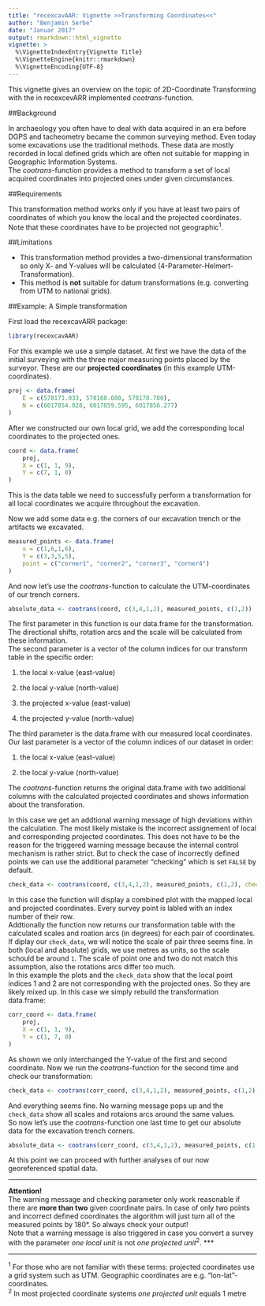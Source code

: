 ```yaml
---
title: "recexcavAAR: Vignette >>Transforming Coordinates<<"
author: "Benjamin Serbe"
date: "Januar 2017"
output: rmarkdown::html_vignette
vignette: >
  %\VignetteIndexEntry{Vignette Title}
  %\VignetteEngine{knitr::rmarkdown}
  %\VignetteEncoding{UTF-8}
---
```


This vignette gives an overview on the topic of 2D-Coordinate Transforming with the in recexcevARR implemented *cootrans-*function.


##Background

In archaeology you often have to deal with data acquired in an era before DGPS and tacheometry became the common surveying method. Even today some excavations use the traditional methods. These data are mostly recorded in local defined grids which are often not suitable for mapping in Geographic Information Systems.  
The *cootrans-*function provides a method to transform a set of local acquired coordinates into projected ones under given circumstances. 


##Requirements

This transformation method works only if you have at least two pairs of coordinates of which you know the local and the projected coordinates. Note that these coordinates have to be projected not geographic^1^. 


##Limitations

* This transformation method provides a two-dimensional transformation so only X- and Y-values will be calculated (4-Parameter-Helmert-Transformation).
* This method is **not** suitable for datum transformations (e.g. converting from UTM to national grids).


##Example: A Simple transformation

First load the recexcavARR package:

```r
library(recexcavAAR)
```

For this example we use a simple dataset. At first we have the data of the initial surveying with the three major measuring points placed by the surveyor. These are our **projected coordinates** (in this example UTM-coordinates).

```r
proj <- data.frame(
	E = c(578171.033, 578168.680, 578178.780),
	N = c(6017854.028, 6017859.595, 6017856.277)
)
```

After we constructed our own local grid, we add the corresponding local coordinates to the projected ones.

```r
coord <- data.frame(
	proj,
	X = c(1, 1, 9),
	Y = c(7, 1, 0)
)
```
This is the data table we need to successfully perform a transformation for all local coordinates we acquire throughout the excavation. 

Now we add some data e.g. the corners of our excavation trench or the artifacts we excavated. 

```r
measured_points <- data.frame(
	x = c(1,6,1,6),
	Y = c(3,3,5,5),
	point = c("corner1", "corner2", "corner3", "corner4")
)
```

And now let's use the *cootrans-*function to calculate the UTM-coordinates of our trench corners.

```r
absolute_data <- cootrans(coord, c(3,4,1,2), measured_points, c(1,2))
```
The first parameter in this function is our data.frame for the transformation. The directional shifts, rotation arcs and the scale will be calculated from these information.  
The second parameter is a vector of the column indices for our transform table in the specific order: 

1. the local x-value (east-value)

2. the local y-value (north-value)

3. the projected x-value (east-value)

4. the projected y-value (north-value)  

The third parameter is the data.frame with our measured local coordinates.  
Our last parameter is a vector of the column indices of our dataset in order:  

1. the local x-value (east-value)

2. the local y-value (north-value)  



The *cootrans-*function returns the original data.frame with two additional columns with the calculated projected coordinates and shows information about the transforation.


In this case we get an addtional warning message of high deviations within the calculation. The most likely mistake is the incorrect assignement of local and corresponding projected coordinates. This does not have to be the reason for the triggered warning message because the internal control mechanism is rather strict. But to check the case of incorrectly defined points we can use the additional parameter "checking" which is set `FALSE` by default.

```r
check_data <- cootrans(coord, c(3,4,1,2), measured_points, c(1,2), checking = TRUE)
```

In this case the function will display a combined plot with the mapped local and projected coordinates. Every survey point is labled with an index number of their row.  
Addtionally the function now returns our transformation table with the calculated scales and roation arcs (in degrees) for each pair of coordinates. If diplay our `check_data`, we will notice the scale of pair three seems fine. In both (local and absolute) grids, we use metres as units, so the scale schould be around `1`. The scale of point one and two do not match this assumption, also the rotations arcs differ too much.  
In this example the plots and the `check_data` show that the local point indices 1 and 2 are not corresponding with the projected ones. So they are likely mixed up. In this case we simply rebuild the transformation data.frame:

```r
corr_coord <- data.frame(
	proj,
	X = c(1, 1, 9),
	Y = c(1, 7, 0)
)
```
As shown we only interchanged the Y-value of the first and second coordinate. Now we run the *cootrans*-function for the second time and check our transformation:
```r
check_data <- cootrans(corr_coord, c(3,4,1,2), measured_points, c(1,2), checking = TRUE)
```
And everything seems fine. No warning message pops up and the `check_data` show all scales and rotaions arcs around the same values.  
So now let's use the *cootrans*-function one last time to get our absolute data for the excavation trench corners. 

```r
absolute_data <- cootrans(corr_coord, c(3,4,1,2), measured_points, c(1,2))
```

At this point we can proceed with further analyses of our now georeferenced spatial data.  

***
**Attention!**  
The warning message and checking parameter only work reasonable if there are **more than two** given coordinate pairs. In case of only two points and incorrect defined coordinates the algorithm will just turn all of the measured points by 180°. So always check your output!  
Note that a warning message is also triggered in case you convert a survey with the parameter *one local unit* is not *one projected unit*^2^.
***


***
^1^ For those who are not familiar with these terms: projected coordinates use a grid system such as UTM. Geographic coordinates are e.g. "lon-lat"-coordinates.  
^2^ In most projected coordinate systems *one projected unit* equals 1 metre